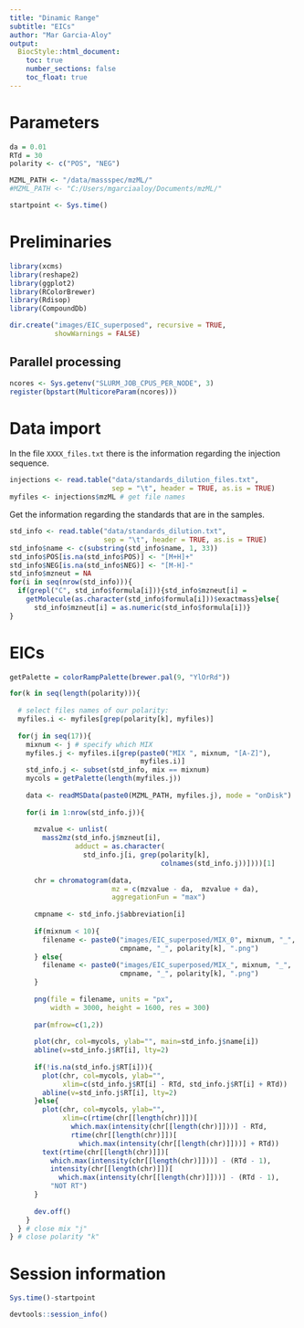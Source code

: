 ```yaml
---
title: "Dinamic Range"
subtitle: "EICs"
author: "Mar Garcia-Aloy"
output: 
  BiocStyle::html_document:
    toc: true
    number_sections: false
    toc_float: true
---
```


# Parameters

```r
da = 0.01
RTd = 30
polarity <- c("POS", "NEG")

MZML_PATH <- "/data/massspec/mzML/" 
#MZML_PATH <- "C:/Users/mgarciaaloy/Documents/mzML/"

startpoint <- Sys.time()
```

# Preliminaries

```r
library(xcms)
library(reshape2)
library(ggplot2)
library(RColorBrewer)
library(Rdisop)
library(CompoundDb)

dir.create("images/EIC_superposed", recursive = TRUE, 
           showWarnings = FALSE)
```

## Parallel processing
```r
ncores <- Sys.getenv("SLURM_JOB_CPUS_PER_NODE", 3)
register(bpstart(MulticoreParam(ncores)))
```

# Data import

In the file `XXXX_files.txt` there is the information regarding 
the injection sequence.

```r
injections <- read.table("data/standards_dilution_files.txt",
                         sep = "\t", header = TRUE, as.is = TRUE)
myfiles <- injections$mzML # get file names
```

Get the information regarding the standards that are in the samples.

```r
std_info <- read.table("data/standards_dilution.txt",
                       sep = "\t", header = TRUE, as.is = TRUE)
std_info$name <- c(substring(std_info$name, 1, 33))
std_info$POS[is.na(std_info$POS)] <- "[M+H]+"
std_info$NEG[is.na(std_info$NEG)] <- "[M-H]-"
std_info$mzneut = NA
for(i in seq(nrow(std_info))){
  if(grepl("C", std_info$formula[i])){std_info$mzneut[i] = 
    getMolecule(as.character(std_info$formula[i]))$exactmass}else{
      std_info$mzneut[i] = as.numeric(std_info$formula[i])}
}
```

# EICs

```r
getPalette = colorRampPalette(brewer.pal(9, "YlOrRd"))

for(k in seq(length(polarity))){
  
  # select files names of our polarity:
  myfiles.i <- myfiles[grep(polarity[k], myfiles)] 
  
  for(j in seq(17)){
    mixnum <- j # specify which MIX
    myfiles.j <- myfiles.i[grep(paste0("MIX ", mixnum, "[A-Z]"), 
                                myfiles.i)]
    std_info.j <- subset(std_info, mix == mixnum)
    mycols = getPalette(length(myfiles.j))  
    
    data <- readMSData(paste0(MZML_PATH, myfiles.j), mode = "onDisk")
    
    for(i in 1:nrow(std_info.j)){
      
      mzvalue <- unlist(
        mass2mz(std_info.j$mzneut[i], 
                adduct = as.character(
                  std_info.j[i, grep(polarity[k], 
                                     colnames(std_info.j))])))[1]
      
      chr = chromatogram(data, 
                         mz = c(mzvalue - da,  mzvalue + da),
                         aggregationFun = "max")
      
      cmpname <- std_info.j$abbreviation[i]
      
      if(mixnum < 10){
        filename <- paste0("images/EIC_superposed/MIX_0", mixnum, "_", 
                           cmpname, "_", polarity[k], ".png") 
      } else{
        filename <- paste0("images/EIC_superposed/MIX_", mixnum, "_", 
                           cmpname, "_", polarity[k], ".png") 
      }
      
      png(file = filename, units = "px",
          width = 3000, height = 1600, res = 300)
      
      par(mfrow=c(1,2))
      
      plot(chr, col=mycols, ylab="", main=std_info.j$name[i])
      abline(v=std_info.j$RT[i], lty=2)
      
      if(!is.na(std_info.j$RT[i])){
        plot(chr, col=mycols, ylab="",
             xlim=c(std_info.j$RT[i] - RTd, std_info.j$RT[i] + RTd))
        abline(v=std_info.j$RT[i], lty=2)
      }else{
        plot(chr, col=mycols, ylab="",
             xlim=c(rtime(chr[[length(chr)]])[
               which.max(intensity(chr[[length(chr)]]))] - RTd, 
               rtime(chr[[length(chr)]])[
                 which.max(intensity(chr[[length(chr)]]))] + RTd))
        text(rtime(chr[[length(chr)]])[
          which.max(intensity(chr[[length(chr)]]))] - (RTd - 1), 
          intensity(chr[[length(chr)]])[
            which.max(intensity(chr[[length(chr)]]))] - (RTd - 1),
          "NOT RT")
      }
      
      dev.off()
    }
  } # close mix "j"
} # close polarity "k"
```

# Session information
```r
Sys.time()-startpoint

devtools::session_info()
```


